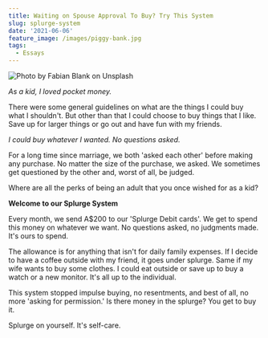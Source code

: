 ```yaml
---
title: Waiting on Spouse Approval To Buy? Try This System
slug: splurge-system
date: '2021-06-06'
feature_image: /images/piggy-bank.jpg
tags:
  - Essays
---
```

![Photo by Fabian Blank on Unsplash](/images/piggy-bank.jpg)

_As a kid, I loved pocket money._

There were some general guidelines on what are the things I could buy what I shouldn't. But other than that I could choose to buy things that I like. Save up for larger things or go out and have fun with my friends.

_I could buy whatever I wanted. No questions asked._

For a long time since marriage, we both 'asked each other' before making any purchase. No matter the size of the purchase, we asked. We sometimes get questioned by the other and, worst of all, be judged.

Where are all the perks of being an adult that you once wished for as a kid?

**Welcome to our Splurge System**

Every month, we send A$200 to our 'Splurge Debit cards'. We get to spend this money on whatever we want. No questions asked, no judgments made. It's ours to spend.

The allowance is for anything that isn't for daily family expenses. If I decide to have a coffee outside with my friend, it goes under splurge. Same if my wife wants to buy some clothes. I could eat outside or save up to buy a watch or a new monitor. It's all up to the individual.

This system stopped impulse buying, no resentments, and best of all, no more 'asking for permission.' Is there money in the splurge? You get to buy it.

Splurge on yourself. It's self-care.
